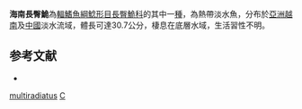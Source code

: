 {{Speciesbox
| taxon = Cranoglanis multiradiatus
| binomial_authority = [[Koller|Koller]], 1926
| status = NE
| status_system = IUCN3.1
| synonyms = *''Pseudeutropichthys multiradiatus'', <small>Koller, 1926</small>
}}

'''海南長臀鮠'''為[[輻鰭魚綱|輻鰭魚綱]][[鯰形目|鯰形目]][[長臀鮠科|長臀鮠科]]的其中一[[種|種]]，為熱帶淡水魚，分布於[[亞洲|亞洲]][[越南|越南]]及[[中國|中國]]淡水流域，體長可達30.7公分，棲息在底層水域，生活習性不明。

==参考文献==
*{{FishBase_species|genus=Cranoglanis|species=multiradiatus|year=2015|month=5}}

{{Taxonbar}}
[[Category:長臀鮠屬|multiradiatus]]
[[Category:1926年描述的魚類|C]]